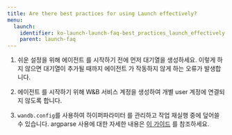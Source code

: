 ```yaml
---
title: Are there best practices for using Launch effectively?
menu:
  launch:
    identifier: ko-launch-launch-faq-best_practices_launch_effectively
    parent: launch-faq
---
```


1. 쉬운 설정을 위해 에이전트 를 시작하기 전에 먼저 대기열을 생성하세요. 이렇게 하지 않으면 대기열이 추가될 때까지 에이전트 가 작동하지 않게 하는 오류가 발생합니다.

2. 에이전트 를 시작하기 위해 W&B 서비스 계정을 생성하여 개별 user 계정에 연결되지 않도록 합니다.

3. `wandb.config`를 사용하여 하이퍼파라미터 를 관리하고 작업 재실행 중에 덮어쓸 수 있습니다. argparse 사용에 대한 자세한 내용은 [이 가이드](/ko/guides/models/track/config/#set-the-configuration-with-argparse) 를 참조하세요.
